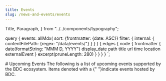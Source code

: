 ```yaml
---
title: Events
slug: /news-and-events/events
---
```

  Title,
  Paragraph,
} from "../../components/typography";

  query {
    events: allMdx(
      sort: {frontmatter: {date: ASC}}
      filter: {
        internal: { contentFilePath: {regex: "/data/events/"} }
      }
    ) {
      edges {
        node {
          frontmatter {
            date(formatString: "MMM D, YYYY")
            display_date
            path
            title
            url
            time
            location
            externalEvent
          }
          excerpt(pruneLength: 280)
        }
      }
    }
  }
`;


<PageContent width="95%" maxWidth="1200px" center gutters>
  # Upcoming Events

  <Paragraph>
    The following is a list of upcoming events supported by the BDC ecosystem. Items denoted with a <Avatar 
      src={BDCLogo} 
      alt='BDC logo' 
      component="span" 
      sx={{
        width: 20, height: 20,
        border: '1px solid #c5cfe8',
        display: 'inline-block',
        margin: '0 0.2rem'
      }}/> {" "}indicate events hosted by BDC.
  </Paragraph>
  
  <EventsList events={props.data.events.edges} />

</PageContent>
